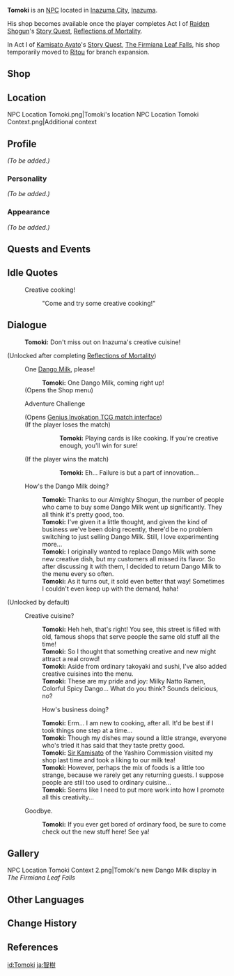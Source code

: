 {{Meta
<!-- REMOVE THIS TEMPLATE AFTER ADDING MISSING INFO -->
|missing_NPC_profile  = yes
}}
{{Character Infobox
|type             = NPC
|image            = NPC Tomoki.png
|region           = Inazuma
|title            = Street Food Vendor
|voiceEN          = 
}}
'''Tomoki''' {{Lang|ja=智樹}} is an [[NPC]] located in [[Inazuma City]], [[Inazuma]].

His shop becomes available once the player completes Act I of [[Raiden Shogun]]'s [[Story Quest]], [[Reflections of Mortality]].

In Act I of [[Kamisato Ayato]]'s [[Story Quest]], [[The Firmiana Leaf Falls]], his shop temporarily moved to [[Ritou]] for branch expansion.

==Shop==
{{Shop/Header|note=Refreshes|total=1|vendor=Tomoki}}
{{Shop|Dango Milk|1,500|2|note=Daily|total=1}}
{{Shop/Footer|total=3,000|note=&#32;}}

==Location==
<gallery>
NPC Location Tomoki.png|Tomoki's location
NPC Location Tomoki Context.png|Additional context
</gallery>

==Profile==
<!-- detailed story/lore information goes here -->
''(To be added.)''

===Personality===
''(To be added.)''

===Appearance===
''(To be added.)''

==Quests and Events==
{{Quests and Events}}

==Idle Quotes==
{{Dialogue start}}
: {{DIcon|Idle}} Creative cooking!
:: {{A|VO Tomoki 01.ogg}} "Come and try some creative cooking!"
{{Dialogue end}}

==Dialogue==
{{Dialogue start}}
:'''Tomoki:''' Don't miss out on Inazuma's creative cuisine!

;(Unlocked after completing [[Reflections of Mortality]])
:{{DIcon|Shop}} One [[Dango Milk]], please!
::'''Tomoki:''' One Dango Milk, coming right up!
:;(Opens the Shop menu)
:{{DIcon|TCG}} Adventure Challenge
:;(Opens [[Genius Invokation TCG/Stage/Tomoki/Food Fight|Genius Invokation TCG match interface]])
:;(If the player loses the match)
:::'''Tomoki:''' Playing cards is like cooking. If you're creative enough, you'll win for sure!
:;(If the player wins the match)
:::'''Tomoki:''' Eh... Failure is but a part of innovation...
:{{DIcon}} How's the Dango Milk doing?
::'''Tomoki:''' Thanks to our Almighty Shogun, the number of people who came to buy some Dango Milk went up significantly. They all think it's pretty good, too.
::'''Tomoki:''' I've given it a little thought, and given the kind of business we've been doing recently, there'd be no problem switching to just selling Dango Milk. Still, I love experimenting more...
::'''Tomoki:''' I originally wanted to replace Dango Milk with some new creative dish, but my customers all missed its flavor. So after discussing it with them, I decided to return Dango Milk to the menu every so often.
::'''Tomoki:''' As it turns out, it sold even better that way! Sometimes I couldn't even keep up with the demand, haha!

;(Unlocked by default)
:{{DIcon}} Creative cuisine?
::'''Tomoki:''' Heh heh, that's right! You see, this street is filled with old, famous shops that serve people the same old stuff all the time!
::'''Tomoki:''' So I thought that something creative and new might attract a real crowd!
::'''Tomoki:''' Aside from ordinary takoyaki and sushi, I've also added creative cuisines into the menu.
::'''Tomoki:''' These are my pride and joy: Milky Natto Ramen, Colorful Spicy Dango... What do you think? Sounds delicious, no?
::{{DIcon}} How's business doing?
::'''Tomoki:''' Erm... I am new to cooking, after all. It'd be best if I took things one step at a time...
::'''Tomoki:''' Though my dishes may sound a little strange, everyone who's tried it has said that they taste pretty good.
::'''Tomoki:''' [[Kamisato Ayato|Sir Kamisato]] of the Yashiro Commission visited my shop last time and took a liking to our milk tea!
::'''Tomoki:''' However, perhaps the mix of foods is a little too strange, because we rarely get any returning guests. I suppose people are still too used to ordinary cuisine...
::'''Tomoki:''' Seems like I need to put more work into how I promote all this creativity...
:{{DIcon}} Goodbye.
::'''Tomoki:''' If you ever get bored of ordinary food, be sure to come check out the new stuff here! See ya!
{{Dialogue end}}

==Gallery==
<gallery>
NPC Location Tomoki Context 2.png|Tomoki's new Dango Milk display in ''The Firmiana Leaf Falls''
</gallery>

==Other Languages==
{{Other Languages
|default_hidden = 1
|en      = Tomoki
|zhs     = 智树
|zhs_rm  = Zhìshù
|zht     = 智樹
|zht_rm  = Zhìshù
|ja      = 智樹
|ja_rm   = Tomoki
|ko      = 토모키
|ko_rm   = Tomoki
|es      = Tomoki
|fr      = Tomoki
|ru      = Томоки
|th      = Tomoki
|vi      = Tomoki
|de      = Tomoki
|id      = Tomoki
|pt      = Tomoki
|tr      = Tomoki
|it      = Tomoki
}}

==Change History==
{{Change History|2.0}}

==References==
{{Reflist}}

[[id:Tomoki]]
[[ja:智樹]]